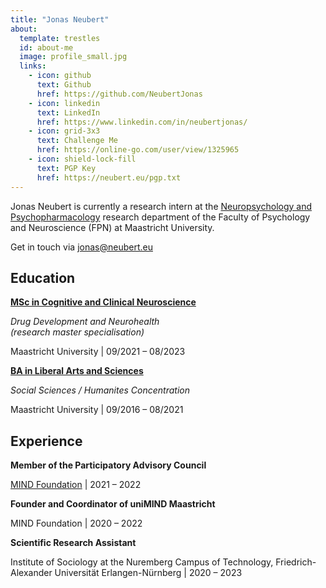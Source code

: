 ```yaml
---
title: "Jonas Neubert"
about:
  template: trestles
  id: about-me
  image: profile_small.jpg
  links:
    - icon: github
      text: Github
      href: https://github.com/NeubertJonas
    - icon: linkedin
      text: LinkedIn
      href: https://www.linkedin.com/in/neubertjonas/
    - icon: grid-3x3
      text: Challenge Me
      href: https://online-go.com/user/view/1325965
    - icon: shield-lock-fill
      text: PGP Key
      href: https://neubert.eu/pgp.txt
---
```


:::{#about-me}

Jonas Neubert is currently a research intern at the [Neuropsychology and Psychopharmacology](https://www.maastrichtuniversity.nl/research/neuropsychology-and-psychopharmacology) research department of the Faculty of Psychology and Neuroscience (FPN) at Maastricht University.

Get in touch via [jonas@neubert.eu](mailto:jonas@neubert.eu)

## Education

**[MSc in Cognitive and Clinical Neuroscience](https://curriculum.maastrichtuniversity.nl/education/master/research-master-cognitive-and-clinical-neuroscience-specialisation-drug-development)**

*Drug Development and Neurohealth*\
*(research master specialisation)*

Maastricht University | 09/2021 -- 08/2023

**[BA in Liberal Arts and Sciences](https://curriculum.maastrichtuniversity.nl/education/bachelor/university-college-maastricht)**

*Social Sciences / Humanites Concentration*

Maastricht University \| 09/2016 -- 08/2021

## Experience

**Member of the Participatory Advisory Council**

[MIND Foundation](https://mind-foundation.org) \| 2021 -- 2022

**Founder and Coordinator of uniMIND Maastricht**

MIND Foundation \| 2020 -- 2022

**Scientific Research Assistant**

Institute of Sociology at the Nuremberg Campus of Technology, Friedrich-Alexander Universität Erlangen-Nürnberg \| 2020 -- 2023

:::
